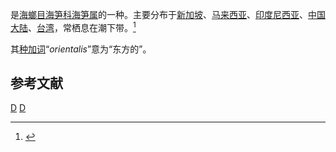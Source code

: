 {{noteTA
|T=zh-cn:东方海笋; zh-tw:東方海鷗蛤;
|1=zh-cn:东方海笋; zh-tw:東方海鷗蛤;
}}
{{Speciesbox
| taxon = Pholas orientalis
| binomial_authority = Gmelin, 1761
}}
{{地区用词4|start=学名：''{{lang|la|Pholas orientalis}}''|cn=东方海笋|tw=東方海鷗蛤|as=称}}是[[海螂目|海螂目]][[海笋科|海笋科]][[海笋属|海笋属]]的一种。主要分布于[[新加坡|新加坡]]、[[马来西亚|马来西亚]]、[[印度尼西亚|印度尼西亚]]、[[中国大陆|中国大陆]]、[[台湾|台湾]]，常栖息在潮下带。<ref>{{cite web|url=http://shell.sinica.edu.tw/chinese/shellbase_detail.php?science_no=2797|title=国际贝库：东方海笋|publisher=台湾贝类资料库|accessdate=2009-08-11|archive-date=2015-04-02|archive-url=https://web.archive.org/web/20150402161932/http://shell.sinica.edu.tw/chinese/shellbase_detail.php?science_no=2797|dead-url=no}}</ref>

其[[种加词|种加词]]“''orientalis''”意为“东方的”。

== 参考文献 ==
{{reflist}}
{{Taxonbar|from=Q12709387}}

[[Category:鸥蛤科|D]]
[[Category:_1761年描述的动物|D]]